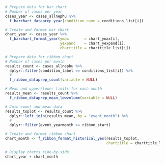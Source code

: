 
```r
# Prepare data for bar chart
# Number of cases per year
cases_year <- cases_allnephu %>% 
  f_barchart_dataprep_year(condition_name = conditions_list[i])
```


```r
# Create and format bar chart
chart_year <- cases_year %>% 
  f_barchart_format_year(ymax       = chart_ymax[i],
                         yexpand    = chart_yexpand[i],
                         charttitle = charttitle_list[i])
```


```r
# Prepare data for ribbon chart
# Number of cases per month
results_count <- cases_allnephu %>%
  dplyr::filter(condition_label == conditions_list[i]) %>%
  #
  f_ribbon_dataprep_count(variable = NULL)

# Mean and upper/lower limits for each month
results_mean <- results_count %>% 
  f_ribbon_dataprep_mean_lowvolume(variable = NULL)

# Join count and mean data
results_toplot <- results_count %>%
  dplyr::left_join(results_mean, by = "event_month") %>%
  #
  dplyr::filter(event_yearmonth >= ribbon_start)
```


```r
# Create and format ribbon chart
chart_month <- f_ribbon_format_historical_yes(results_toplot,
                                              charttitle = charttitle_list[i])
```


```r
# Display charts side-by-side
chart_year + chart_month
```


